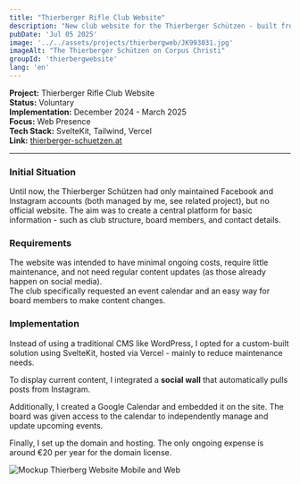 ```yaml
---
title: "Thierberger Rifle Club Website"
description: "New club website for the Thierberger Schützen - built from scratch with SvelteKit, including a social wall and event calendar"
pubDate: 'Jul 05 2025'
image: '../../assets/projects/thierbergweb/JK993031.jpg'
imageAlt: "The Thierberger Schützen on Corpus Christi"
groupId: 'thierbergwebsite'
lang: 'en'
---
```


**Project:** Thierberger Rifle Club Website  
**Status:** Voluntary  
**Implementation:** December 2024 - March 2025  
**Focus:** Web Presence  
**Tech Stack:** SvelteKit, Tailwind, Vercel  
**Link:** <a href="https://thierberger-schuetzen.at" target="_blank" rel="noopener noreferrer">thierberger-schuetzen.at</a>

---

### Initial Situation

Until now, the Thierberger Schützen had only maintained Facebook and Instagram accounts (both managed by me, see related project), but no official website. The aim was to create a central platform for basic information - such as club structure, board members, and contact details.

### Requirements

The website was intended to have minimal ongoing costs, require little maintenance, and not need regular content updates (as those already happen on social media).  
The club specifically requested an event calendar and an easy way for board members to make content changes.

### Implementation

Instead of using a traditional CMS like WordPress, I opted for a custom-built solution using SvelteKit, hosted via Vercel - mainly to reduce maintenance needs.

To display current content, I integrated a **social wall** that automatically pulls posts from Instagram.

Additionally, I created a Google Calendar and embedded it on the site. The board was given access to the calendar to independently manage and update upcoming events.

Finally, I set up the domain and hosting. The only ongoing expense is around €20 per year for the domain license.



<div class="post-image-grid">
 <Image src={Mockup} alt="Mockup Thierberg Website Mobile and Web" />

</div>